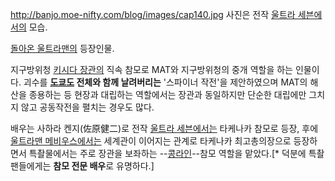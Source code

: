 http://banjo.moe-nifty.com/blog/images/cap140.jpg
사진은 전작 [[울트라 세븐]]에서의 모습.

[[돌아온 울트라맨]]의 등장인물.

지구방위청 [[키시다 장관]]의 직속 참모로 MAT와 지구방위청의 중개 역할을 하는 인물이다. 괴수를 '''[[도쿄]]도 전체와 함께 날려버리는''' '스파이너 작전'을 제안하였으며 MAT의 해산을 종용하는 등 현장과 대립하는 역할에서는 장관과 동일하지만 단순한 대립에만 그치지 않고 공동작전을 펼치는 경우도 많다.

배우는 사하라 켄지(佐原健二)로 전작 [[울트라 세븐]]에서는 타케나카 참모로 등장, 후에 [[울트라맨 메비우스]]에서는 세계관이 이어지는 관계로 타케나카 최고총의장으로 등장하면서 특촬물에서는 주로 장관을 보좌하는 --[[콩라인]]--참모 역할을 맡았다.[* 덕분에 특촬 팬들에게는 '''참모 전문 배우'''로 유명하다.]
